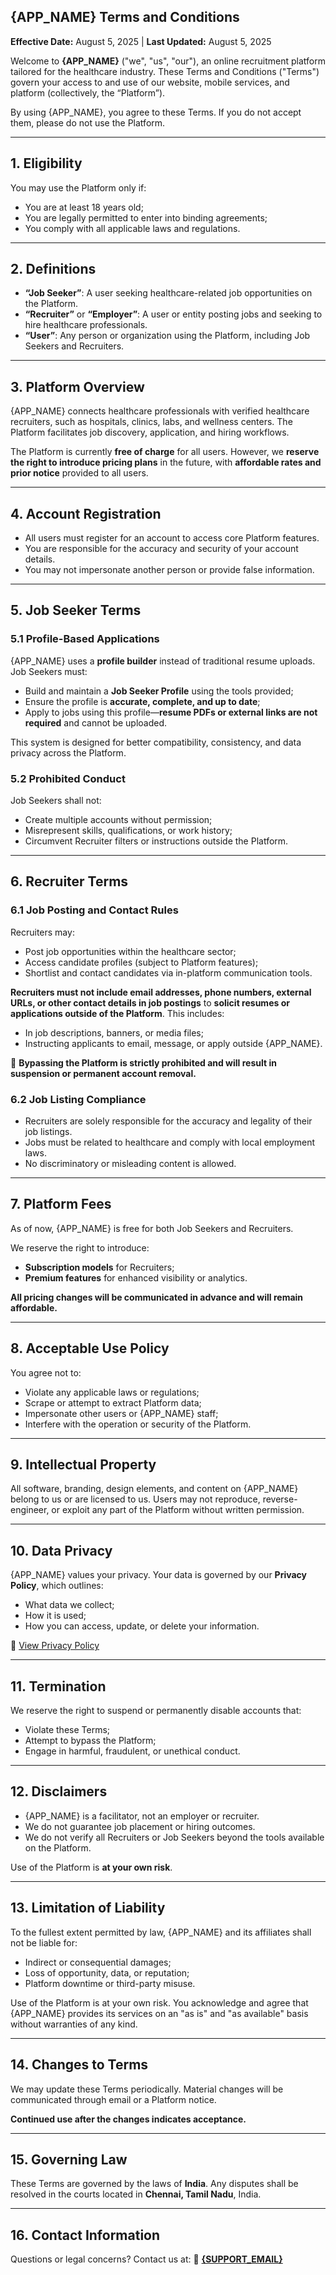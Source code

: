 
## {APP_NAME} Terms and Conditions

**Effective Date:** August 5, 2025 | **Last Updated:** August 5, 2025

Welcome to **{APP_NAME}** ("we", "us", "our"), an online recruitment platform tailored for the healthcare industry. These Terms and Conditions ("Terms") govern your access to and use of our website, mobile services, and platform (collectively, the “Platform”).

By using {APP_NAME}, you agree to these Terms. If you do not accept them, please do not use the Platform.

---

## **1. Eligibility**

You may use the Platform only if:

* You are at least 18 years old;
* You are legally permitted to enter into binding agreements;
* You comply with all applicable laws and regulations.

---

## **2. Definitions**

* **“Job Seeker”**: A user seeking healthcare-related job opportunities on the Platform.
* **“Recruiter”** or **“Employer”**: A user or entity posting jobs and seeking to hire healthcare professionals.
* **“User”**: Any person or organization using the Platform, including Job Seekers and Recruiters.

---

## **3. Platform Overview**

{APP_NAME} connects healthcare professionals with verified healthcare recruiters, such as hospitals, clinics, labs, and wellness centers. The Platform facilitates job discovery, application, and hiring workflows.

The Platform is currently **free of charge** for all users. However, we **reserve the right to introduce pricing plans** in the future, with **affordable rates and prior notice** provided to all users.

---

## **4. Account Registration**

* All users must register for an account to access core Platform features.
* You are responsible for the accuracy and security of your account details.
* You may not impersonate another person or provide false information.

---

## **5. Job Seeker Terms**

### 5.1 Profile-Based Applications

{APP_NAME} uses a **profile builder** instead of traditional resume uploads. Job Seekers must:

* Build and maintain a **Job Seeker Profile** using the tools provided;
* Ensure the profile is **accurate, complete, and up to date**;
* Apply to jobs using this profile—**resume PDFs or external links are not required** and cannot be uploaded.

This system is designed for better compatibility, consistency, and data privacy across the Platform.

### 5.2 Prohibited Conduct

Job Seekers shall not:

* Create multiple accounts without permission;
* Misrepresent skills, qualifications, or work history;
* Circumvent Recruiter filters or instructions outside the Platform.

---

## **6. Recruiter Terms**

### 6.1 Job Posting and Contact Rules

Recruiters may:

* Post job opportunities within the healthcare sector;
* Access candidate profiles (subject to Platform features);
* Shortlist and contact candidates via in-platform communication tools.

**Recruiters must not include email addresses, phone numbers, external URLs, or other contact details in job postings** to **solicit resumes or applications outside of the Platform**. This includes:

* In job descriptions, banners, or media files;
* Instructing applicants to email, message, or apply outside {APP_NAME}.

🚫 **Bypassing the Platform is strictly prohibited and will result in suspension or permanent account removal.**

### 6.2 Job Listing Compliance

* Recruiters are solely responsible for the accuracy and legality of their job listings.
* Jobs must be related to healthcare and comply with local employment laws.
* No discriminatory or misleading content is allowed.

---

## **7. Platform Fees**

As of now, {APP_NAME} is free for both Job Seekers and Recruiters.

We reserve the right to introduce:

* **Subscription models** for Recruiters;
* **Premium features** for enhanced visibility or analytics.

**All pricing changes will be communicated in advance and will remain affordable.**

---

## **8. Acceptable Use Policy**

You agree not to:

* Violate any applicable laws or regulations;
* Scrape or attempt to extract Platform data;
* Impersonate other users or {APP_NAME} staff;
* Interfere with the operation or security of the Platform.

---

## **9. Intellectual Property**

All software, branding, design elements, and content on {APP_NAME} belong to us or are licensed to us. Users may not reproduce, reverse-engineer, or exploit any part of the Platform without written permission.

---

## **10. Data Privacy**

{APP_NAME} values your privacy. Your data is governed by our **Privacy Policy**, which outlines:

* What data we collect;
* How it is used;
* How you can access, update, or delete your information.

📄 <a href={links.privacy}>View Privacy Policy</a>

---

## **11. Termination**

We reserve the right to suspend or permanently disable accounts that:

* Violate these Terms;
* Attempt to bypass the Platform;
* Engage in harmful, fraudulent, or unethical conduct.

---

## **12. Disclaimers**

* {APP_NAME} is a facilitator, not an employer or recruiter.
* We do not guarantee job placement or hiring outcomes.
* We do not verify all Recruiters or Job Seekers beyond the tools available on the Platform.

Use of the Platform is **at your own risk**.

---

## **13. Limitation of Liability**

To the fullest extent permitted by law, {APP_NAME} and its affiliates shall not be liable for:

* Indirect or consequential damages;
* Loss of opportunity, data, or reputation;
* Platform downtime or third-party misuse.

Use of the Platform is at your own risk. You acknowledge and agree that {APP_NAME} provides its services on an "as is" and "as available" basis without warranties of any kind.

---

## **14. Changes to Terms**

We may update these Terms periodically. Material changes will be communicated through email or a Platform notice.

**Continued use after the changes indicates acceptance.**

---

## **15. Governing Law**

These Terms are governed by the laws of **India**. Any disputes shall be resolved in the courts located in **Chennai, Tamil Nadu**, India.

---

## **16. Contact Information**

Questions or legal concerns? Contact us at:
📧 **[{SUPPORT_EMAIL}](mailto:{SUPPORT_EMAIL})**

